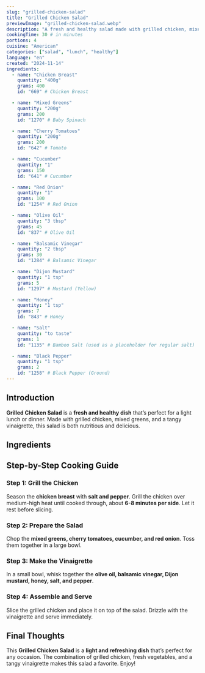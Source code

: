 ```yaml
---
slug: "grilled-chicken-salad"
title: "Grilled Chicken Salad"
previewImage: "grilled-chicken-salad.webp"
description: "A fresh and healthy salad made with grilled chicken, mixed greens, and a tangy vinaigrette, perfect for a light lunch or dinner."
cookingTime: 30 # in minutes
portions: 4
cuisine: "American"
categories: ["salad", "lunch", "healthy"]
language: "en"
created: "2024-11-14"
ingredients:
  - name: "Chicken Breast"
    quantity: "400g"
    grams: 400
    id: "669" # Chicken Breast

  - name: "Mixed Greens"
    quantity: "200g"
    grams: 200
    id: "1270" # Baby Spinach

  - name: "Cherry Tomatoes"
    quantity: "200g"
    grams: 200
    id: "642" # Tomato

  - name: "Cucumber"
    quantity: "1"
    grams: 150
    id: "641" # Cucumber

  - name: "Red Onion"
    quantity: "1"
    grams: 100
    id: "1254" # Red Onion

  - name: "Olive Oil"
    quantity: "3 tbsp"
    grams: 45
    id: "837" # Olive Oil

  - name: "Balsamic Vinegar"
    quantity: "2 tbsp"
    grams: 30
    id: "1284" # Balsamic Vinegar

  - name: "Dijon Mustard"
    quantity: "1 tsp"
    grams: 5
    id: "1297" # Mustard (Yellow)

  - name: "Honey"
    quantity: "1 tsp"
    grams: 7
    id: "843" # Honey

  - name: "Salt"
    quantity: "to taste"
    grams: 1
    id: "1135" # Bamboo Salt (used as a placeholder for regular salt)

  - name: "Black Pepper"
    quantity: "1 tsp"
    grams: 2
    id: "1258" # Black Pepper (Ground)
---
```



## Introduction

**Grilled Chicken Salad** is a **fresh and healthy dish** that’s perfect for a light lunch or dinner. Made with grilled chicken, mixed greens, and a tangy vinaigrette, this salad is both nutritious and delicious.

## Ingredients

<IngredientsList
  ingredients={frontmatter.ingredients}
  portions={frontmatter.portions}
/>

## Step-by-Step Cooking Guide

### Step 1: Grill the Chicken

Season the **chicken breast** with **salt and pepper**. Grill the chicken over medium-high heat until cooked through, about **6-8 minutes per side**. Let it rest before slicing.

<CookingStep
  action="grilling-meat-poultry-breast"
  alt="Grilling chicken breast"
/>

### Step 2: Prepare the Salad

Chop the **mixed greens, cherry tomatoes, cucumber, and red onion**. Toss them together in a large bowl.

<CookingStep
  action="salad-ingredients-bowl"
  alt="Preparing salad ingredients"
/>

### Step 3: Make the Vinaigrette

In a small bowl, whisk together the **olive oil, balsamic vinegar, Dijon mustard, honey, salt, and pepper**.

<CookingStep
  action="mixing-bowl-liquids-honey-sauce"
  alt="Whisking vinaigrette in a bowl"
/>

### Step 4: Assemble and Serve

Slice the grilled chicken and place it on top of the salad. Drizzle with the vinaigrette and serve immediately.

## Final Thoughts

This **Grilled Chicken Salad** is a **light and refreshing dish** that’s perfect for any occasion. The combination of grilled chicken, fresh vegetables, and a tangy vinaigrette makes this salad a favorite. Enjoy!

<NutritionFacts ingredients={frontmatter.ingredients} />
